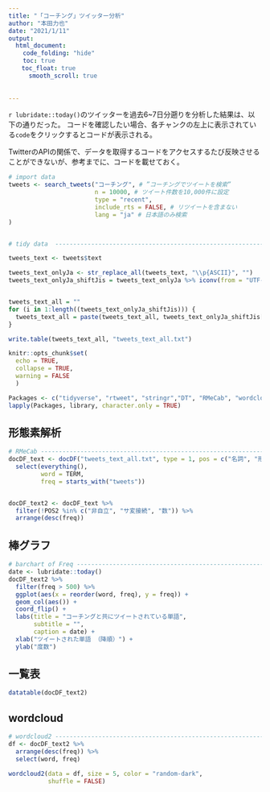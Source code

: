 ```yaml
---
title: "「コーチング」ツイッター分析"
author: "本田力也"
date: "2021/1/11"
output: 
  html_document:
    code_folding: "hide"
    toc: true
  　toc_float: true
  　  smooth_scroll: true
    
  
---
```


`r lubridate::today()`のツイッターを過去6~7日分遡りを分析した結果は、以下の通りだった。
コードを確認したい場合、各チャンクの左上に表示されている`code`をクリックするとコードが表示される。

TwitterのAPIの関係で、データを取得するコードをアクセスするたび反映させることができないが、参考までに、コードを載せておく。

```r
# import data
tweets <- search_tweets("コーチング", # ”コーチングでツイートを検索”
                        n = 10000, # ツイート件数を10,000件に設定
                        type = "recent", 
                        include_rts = FALSE, # リツイートを含まない
                        lang = "ja" # 日本語のみ検索
)


# tidy data  --------------------------------------------------------------

tweets_text <- tweets$text

tweets_text_onlyJa <- str_replace_all(tweets_text, "\\p{ASCII}", "")
tweets_text_onlyJa_shiftJis = tweets_text_onlyJa %>% iconv(from = "UTF-8", to = "CP932") %>% na.omit()


tweets_text_all = ""
for (i in 1:length((tweets_text_onlyJa_shiftJis))) {
  tweets_text_all = paste(tweets_text_all, tweets_text_onlyJa_shiftJis[i], sep = "")
}

write.table(tweets_text_all, "tweets_text_all.txt")

```

```r
knitr::opts_chunk$set(
  echo = TRUE,
  collapse = TRUE, 
  warning = FALSE
  )

Packages <- c("tidyverse", "rtweet", "stringr","DT", "RMeCab", "wordcloud", "wordcloud2")
lapply(Packages, library, character.only = TRUE)
```

## 形態素解析
```r
# RMeCab ------------------------------------------------------------------
docDF_text <- docDF("tweets_text_all.txt", type = 1, pos = c("名詞", "形容詞")) %>% 
  select(everything(), 
         word = TERM,
         freq = starts_with("tweets"))


docDF_text2 <- docDF_text %>% 
  filter(!POS2 %in% c("非自立", "サ変接続", "数")) %>% 
  arrange(desc(freq))
```

## 棒グラフ
```r
# barchart of Freq --------------------------------------------------------
date <- lubridate::today()
docDF_text2 %>% 
  filter(freq > 500) %>% 
  ggplot(aes(x = reorder(word, freq), y = freq)) +
  geom_col(aes()) +
  coord_flip() +
  labs(title = "コーチングと共にツイートされている単語",
       subtitle = "",
       caption = date) +
  xlab("ツイートされた単語 （降順）") +
  ylab("度数")


```


## 一覧表
```r
datatable(docDF_text2)
```

## wordcloud
```r
# wordcloud2 --------------------------------------------------------------
df <- docDF_text2 %>% 
  arrange(desc(freq)) %>% 
  select(word, freq)

wordcloud2(data = df, size = 5, color = "random-dark", 
           shuffle = FALSE) 
```



